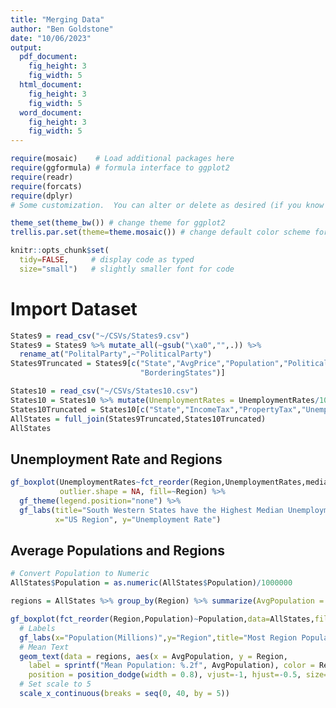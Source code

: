 ```yaml
---
title: "Merging Data"
author: "Ben Goldstone"
date: "10/06/2023"
output: 
  pdf_document:
    fig_height: 3
    fig_width: 5
  html_document:
    fig_height: 3
    fig_width: 5
  word_document:
    fig_height: 3
    fig_width: 5
---
```


```r
require(mosaic)    # Load additional packages here 
require(ggformula) # formula interface to ggplot2
require(readr)
require(forcats)
require(dplyr)
# Some customization.  You can alter or delete as desired (if you know what you are doing).

theme_set(theme_bw()) # change theme for ggplot2
trellis.par.set(theme=theme.mosaic()) # change default color scheme for lattice

knitr::opts_chunk$set(
  tidy=FALSE,     # display code as typed
  size="small")   # slightly smaller font for code
```

# Import Dataset
```r
States9 = read_csv("~/CSVs/States9.csv")
States9 = States9 %>% mutate_all(~gsub("\xa0","",.)) %>% 
  rename_at("PolitalParty",~"PoliticalParty")
States9Truncated = States9[c("State","AvgPrice","Population","PoliticalParty","Region",
                             "BorderingStates")] 

States10 = read_csv("~/CSVs/States10.csv")
States10 = States10 %>% mutate(UnemploymentRates = UnemploymentRates/100)
States10Truncated = States10[c("State","IncomeTax","PropertyTax","UnemploymentRates","MinimumWage")]
AllStates = full_join(States9Truncated,States10Truncated)
AllStates
```

## Unemployment Rate and Regions
```r
gf_boxplot(UnemploymentRates~fct_reorder(Region,UnemploymentRates,median), data=na.omit(AllStates), 
           outlier.shape = NA, fill=~Region) %>%
  gf_theme(legend.position="none") %>%
  gf_labs(title="South Western States have the Highest Median Unemployment Rates",
          x="US Region", y="Unemployment Rate")
```

## Average Populations and Regions
```r
# Convert Population to Numeric
AllStates$Population = as.numeric(AllStates$Population)/1000000

regions = AllStates %>% group_by(Region) %>% summarize(AvgPopulation = mean(Population))

gf_boxplot(fct_reorder(Region,Population)~Population,data=AllStates,fill=~Region) %>%
  # Labels
  gf_labs(x="Population(Millions)",y="Region",title="Most Region Populations are Heavily Skewed") + 
  # Mean Text
  geom_text(data = regions, aes(x = AvgPopulation, y = Region, 
    label = sprintf("Mean Population: %.2f", AvgPopulation), color = Region),
    position = position_dodge(width = 0.8), vjust=-1, hjust=-0.5, size=3) +
  # Set scale to 5
  scale_x_continuous(breaks = seq(0, 40, by = 5))
```



